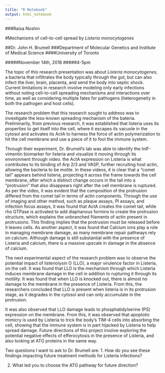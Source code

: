 ---
title: "R Notebook"
output: html_notebook
---

###Raisa Noshin

#Mechanisms of cell-to-cell spread by *Listeria monocytogenes*


##Dr. John H. Brumell
###Department of Molecular Genetics and Institute of Medical Science
####University of Toronto

#####November 14th, 2018
#####4-5pm


The topic of this research presentation was about *Listeria monocytogenes*, a bacteria that infiltrates the body typically through the gut, but can also infect the liver, brain, placenta, and send the body into septic shock. Current limitations in research involve modeling only early infections without noting cell-to-cell spreading mechanisms and interactions over time, as well as considering multiple fates for pathogens (heterogeneity in both the pathogen and host cells). 

The research problem that this research sought to address was to investigate the less-known spreading mechanism of the bateria. Preliminarily, from previous research, it was established that listeria uses its properties to get itself into the cell, where it escapes its vacuole in the cytosol and activates its ActA to harness the force of actin polymerization to hit the cell membrane and use a piece of it to fool the immune system. 

Through their experiment, Dr. Brumell's lab was able to identify the InIF-vimentin biomarker for listeria and visualize it moving through its environment through video. the ActA expression on Listeria is what contributes to its binding of Arp 2/3 and VASP, further recruiting host actin, allowing the bacteria to be motile. In these videos, it is clear that a "comet tail" appears behind listeria, projecting it across the frame towards the cell membrane, after which a distinct change occurs in the tail into a "protrusion" that also disappears right after the cell membrane is ruptured. As per the video, it was evident that the composition of the protrusion differed from the comet tail in terms of actin components. Through the use of imaging and other method, such as plaque assays, PI assays, and infection focus assays, it was found that ActA creates the comet tail, while rho GTPase is activated to add diaphanous formins to create the protrusion structure, which explains the unbranched filaments of actin present in protrusions. This finding implies that the protrusion must be released before it leaves cells. As another aspect, it was found that Calcium ions play a role in managing membrane damage, as many membrane repair pathways rely on calcium. Although damage is still substantial with the presence of Listeria and calcium, there is a massive upscale in damage in the absence of calcium.

The next experimental aspect of the research problem was to observe the potential impact of listeriolysin O (LLO), a major virulence factor in Listeria, on the cell. It was found that LLO is the mechanism through which Listeria induces membrane damage in the cell in addition to rupturing it through its motility. It was found that when LLO is knocked out, there is almost no damage to the membrane in the presence of Listeria. From this, the researchers concluded that LLO is present when listeria is in its protrusion stage, as it degrades in the cytosol and can only accumulate in the protrusion. 

It was also observed that LLO damage leads to phosphatidylserine (PS) expression on the membrane. From this, it was observed that apoptotic mimicry is used by Listeria to trick the body's TIM-4 cells into absorbing the cell, showing that the immune system is in part hijacked by Listeria to help spread damage. Future directions of this project involve exploring the potential negative effects of efferocytosis in the presence of Listeria, and also looking at ATG proteins in the same way. 

Two questions I want to ask to Dr. Brumell are: 
1. How do you see these findings impacting future treatment methods for Listeria infections?

2. What led you to choose the ATG pathway for future direction?
